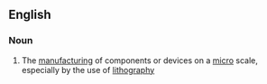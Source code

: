 ==English==

===Noun===
{{en-noun|-}}

# The [[manufacturing]] of components or devices on a [[micro]] scale, especially by the use of [[lithography]]